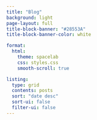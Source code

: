 ```yaml
---
title: "Blog"
background: light
page-layout: full
title-block-banner: "#28553A"
title-block-banner-color: white

format:
  html:
    theme: spacelab
    css: styles.css
    smooth-scroll: true

listing:
  type: grid
  contents: posts 
  sort: "date desc"
  sort-ui: false
  filter-ui: false
---
```

<style>
.quarto-title-block .quarto-title-banner {
  padding-bottom: 25px;
#  border: solid 2px #FF9300;
}
</style>


